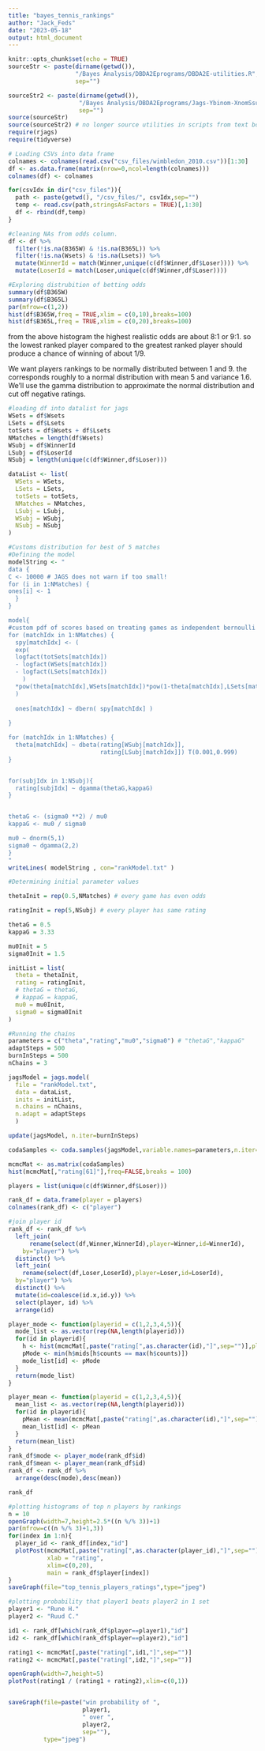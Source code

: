 ```yaml
---
title: "bayes_tennis_rankings"
author: "Jack_Feds"
date: "2023-05-18"
output: html_document
---
```


```r
knitr::opts_chunk$set(echo = TRUE)
sourceStr <- paste(dirname(getwd()),
                   "/Bayes Analysis/DBDA2Eprograms/DBDA2E-utilities.R",
                   sep="")

sourceStr2 <- paste(dirname(getwd()),
                    "/Bayes Analysis/DBDA2Eprograms/Jags-Ybinom-XnomSsubjCcat-MbinomBetaOmegaKappa.R",
                    sep="")
source(sourceStr)
source(sourceStr2) # no longer source utilities in scripts from text book
require(rjags)
require(tidyverse)
```

```r
# Loading CSVs into data frame
colnames <- colnames(read.csv("csv_files/wimbledon_2010.csv"))[1:30]
df <- as.data.frame(matrix(nrow=0,ncol=length(colnames)))
colnames(df) <- colnames

for(csvIdx in dir("csv_files")){
  path <- paste(getwd(), "/csv_files/", csvIdx,sep="")
  temp <- read.csv(path,stringsAsFactors = TRUE)[,1:30]
  df <- rbind(df,temp)
}

#cleaning NAs from odds column. 
df <- df %>%
  filter(!is.na(B365W) & !is.na(B365L)) %>% 
  filter(!is.na(Wsets) & !is.na(Lsets)) %>% 
  mutate(WinnerId = match(Winner,unique(c(df$Winner,df$Loser)))) %>%
  mutate(LoserId = match(Loser,unique(c(df$Winner,df$Loser))))
```

```r
#Exploring distrubition of betting odds
summary(df$B365W)
summary(df$B365L)
par(mfrow=c(1,2))
hist(df$B365W,freq = TRUE,xlim = c(0,10),breaks=100)
hist(df$B365L,freq = TRUE,xlim = c(0,20),breaks=100)
```

from the above histogram the highest realistic odds are about 8:1 or 9:1.
so the lowest ranked player compared to the greatest ranked player should
produce a chance of winning of about 1/9. 

We want players rankings to be normally distributed between 1 and 9. the corresponds roughly to a normal distribution with mean 5 and variance 1.6.
We'll use the gamma distribution to approximate the normal distribution and cut off negative ratings. 

```r
#loading df into datalist for jags
WSets = df$Wsets
LSets = df$Lsets
totSets = df$Wsets + df$Lsets
NMatches = length(df$Wsets)
WSubj = df$WinnerId
LSubj = df$LoserId
NSubj = length(unique(c(df$Winner,df$Loser)))

dataList <- list(
  WSets = WSets,
  LSets = LSets,
  totSets = totSets,
  NMatches = NMatches,
  LSubj = LSubj,
  WSubj = WSubj,
  NSubj = NSubj
)
```

```r
#Customs distribution for best of 5 matches
#Defining the model
modelString <- "
data {
C <- 10000 # JAGS does not warn if too small!
for (i in 1:NMatches) {
ones[i] <- 1
  }
}

model{
#custom pdf of scores based on treating games as independent bernoulli dists
for (matchIdx in 1:NMatches) {
  spy[matchIdx] <- (
  exp(
  logfact(totSets[matchIdx])
  - logfact(WSets[matchIdx])
  - logfact(LSets[matchIdx])
    )
  *pow(theta[matchIdx],WSets[matchIdx])*pow(1-theta[matchIdx],LSets[matchIdx])
  )
  
  ones[matchIdx] ~ dbern( spy[matchIdx] )
  
}

for (matchIdx in 1:NMatches) {
  theta[matchIdx] ~ dbeta(rating[WSubj[matchIdx]], 
                          rating[LSubj[matchIdx]]) T(0.001,0.999)
}


for(subjIdx in 1:NSubj){
  rating[subjIdx] ~ dgamma(thetaG,kappaG)
}


thetaG <- (sigma0 **2) / mu0
kappaG <- mu0 / sigma0

mu0 ~ dnorm(5,1)
sigma0 ~ dgamma(2,2)
}
"
writeLines( modelString , con="rankModel.txt" )
```

```r
#Determining initial parameter values

thetaInit = rep(0.5,NMatches) # every game has even odds

ratingInit = rep(5,NSubj) # every player has same rating

thetaG = 0.5
kappaG = 3.33

mu0Init = 5
sigma0Init = 1.5

initList = list(
  theta = thetaInit,
  rating = ratingInit,
  # thetaG = thetaG,
  # kappaG = kappaG,
  mu0 = mu0Init,
  sigma0 = sigma0Init
)
```

```r
#Running the chains
parameters = c("theta","rating","mu0","sigma0") # "thetaG","kappaG"
adaptSteps = 500
burnInSteps = 500
nChains = 3

jagsModel = jags.model(
  file = "rankModel.txt",
  data = dataList,
  inits = initList,
  n.chains = nChains,
  n.adapt = adaptSteps
  )

update(jagsModel, n.iter=burnInSteps)
```

```r
codaSamples <- coda.samples(jagsModel,variable.names=parameters,n.iter=3333,thin=1)
```

```r
mcmcMat <- as.matrix(codaSamples)
hist(mcmcMat[,"rating[61]"],freq=FALSE,breaks = 100)
```

```r
players = list(unique(c(df$Winner,df$Loser)))

rank_df = data.frame(player = players)
colnames(rank_df) <- c("player")

#join player id
rank_df <- rank_df %>% 
  left_join(
      rename(select(df,Winner,WinnerId),player=Winner,id=WinnerId),
    by="player") %>%
  distinct() %>%
  left_join(
    rename(select(df,Loser,LoserId),player=Loser,id=LoserId),
  by="player") %>% 
  distinct() %>%
  mutate(id=coalesce(id.x,id.y)) %>%
  select(player, id) %>%
  arrange(id)

player_mode <- function(playerid = c(1,2,3,4,5)){
  mode_list <- as.vector(rep(NA,length(playerid)))
  for(id in playerid){
    h <- hist(mcmcMat[,paste("rating[",as.character(id),"]",sep="")],plot=FALSE)
    pMode <- min(h$mids[h$counts == max(h$counts)])
    mode_list[id] <- pMode
  }
  return(mode_list)
}

player_mean <- function(playerid = c(1,2,3,4,5)){
  mean_list <- as.vector(rep(NA,length(playerid)))
  for(id in playerid){
    pMean <- mean(mcmcMat[,paste("rating[",as.character(id),"]",sep="")])
    mean_list[id] <- pMean
  }
  return(mean_list)
}
rank_df$mode <- player_mode(rank_df$id)
rank_df$mean <- player_mean(rank_df$id)
rank_df <- rank_df %>% 
  arrange(desc(mode),desc(mean))

rank_df
```
```r
#plotting histograms of top n players by rankings
n = 10
openGraph(width=7,height=2.5*((n %/% 3))+1)
par(mfrow=c((n %/% 3)+1,3))
for(index in 1:n){
  player_id <- rank_df[index,"id"]
  plotPost(mcmcMat[,paste("rating[",as.character(player_id),"]",sep="")],
           xlab = "rating",
           xlim=c(0,20),
           main = rank_df$player[index])
}
saveGraph(file="top_tennis_players_ratings",type="jpeg")
```

```r
#plotting probability that player1 beats player2 in 1 set
player1 <- "Rune H."
player2 <- "Ruud C."

id1 <- rank_df[which(rank_df$player==player1),"id"]
id2 <- rank_df[which(rank_df$player==player2),"id"]

rating1 <- mcmcMat[,paste("rating[",id1,"]",sep="")]
rating2 <- mcmcMat[,paste("rating[",id2,"]",sep="")]

openGraph(width=7,height=5)
plotPost(rating1 / (rating1 + rating2),xlim=c(0,1))


saveGraph(file=paste("win probability of ",
                     player1,
                     " over ",
                     player2,
                     sep=""),
          type="jpeg")
```


